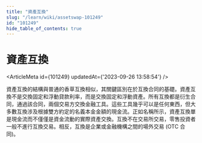 ```yaml
---
title: "資產互換"
slug: "/learn/wiki/assetswap-101249"
id: "101249"
hide_table_of_contents: true
---
```



# 資產互換

<ArticleMeta id={101249} updatedAt={'2023-09-26 13:58:54'} />
<div className='border-solid border-b border-t-0 my-4 border-[var(--ifm-color-gray-300)]' />

資產互換的結構與普通的香草互換相似，其關鍵區別在於互換合同的基礎。資產互換不是交換固定和浮動貸款利率，而是交換固定和浮動資產。所有互換都是衍生合同，通過該合同，兩個交易方交換金融工具。這些工具幾乎可以是任何東西，但大多數互換涉及根據雙方約定的名義本金金額的現金流。正如名稱所示，資產互換單是現金流而不僅僅是資金流動的實際資產交換。互換不在交易所交易，零售投資者一般不進行互換交易。相反，互換是企業或金融機構之間的場外交易 (OTC 合同)。
